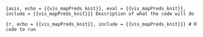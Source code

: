```{asis, echo = {{vis_mapPreds_knit}}, eval = {{vis_mapPreds_knit}}, include = {{vis_mapPreds_knit}}}
Description of what the code will do 
```

```{r, echo = {{vis_mapPreds_knit}}, include = {{vis_mapPreds_knit}}}
# R code to run 
```
